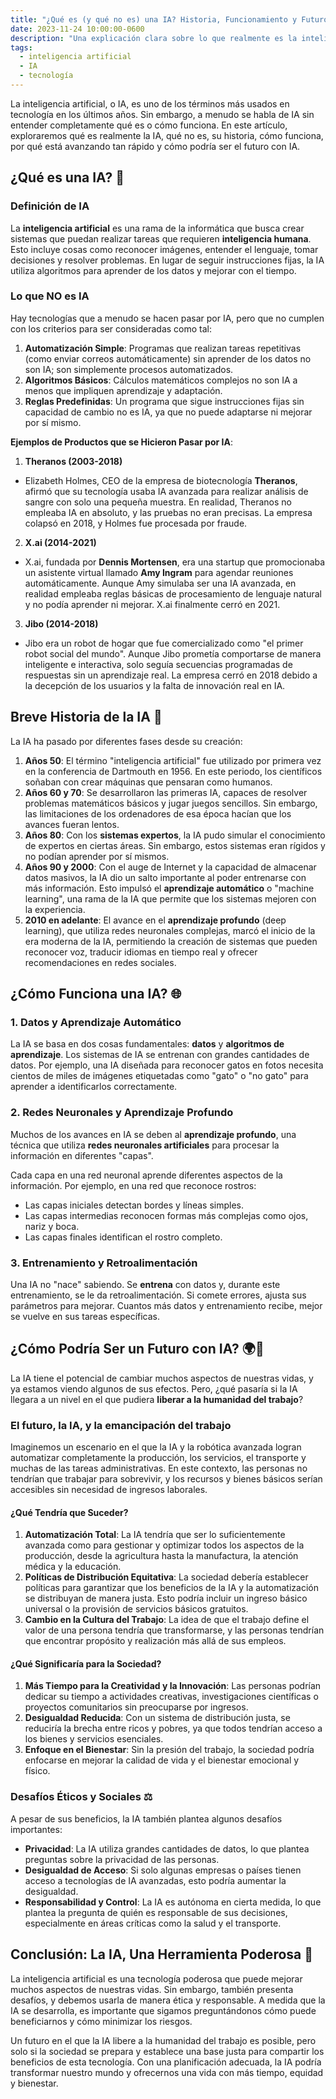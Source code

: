 ```yaml
---
title: "¿Qué es (y qué no es) una IA? Historia, Funcionamiento y Futuro de la Inteligencia Artificial 🤖"
date: 2023-11-24 10:00:00-0600
description: "Una explicación clara sobre lo que realmente es la inteligencia artificial, cómo funciona, y cómo está transformando nuestro presente y futuro."
tags:
  - inteligencia artificial
  - IA
  - tecnología
---
```


La inteligencia artificial, o IA, es uno de los términos más usados en tecnología en los últimos años. Sin embargo, a menudo se habla de IA sin entender completamente qué es o cómo funciona. En este artículo, exploraremos qué es realmente la IA, qué no es, su historia, cómo funciona, por qué está avanzando tan rápido y cómo podría ser el futuro con IA.

## ¿Qué es una IA? 🧠

### **Definición de IA**

La **inteligencia artificial** es una rama de la informática que busca crear sistemas que puedan realizar tareas que requieren **inteligencia humana**. Esto incluye cosas como reconocer imágenes, entender el lenguaje, tomar decisiones y resolver problemas. En lugar de seguir instrucciones fijas, la IA utiliza algoritmos para aprender de los datos y mejorar con el tiempo.

### **Lo que NO es IA**

Hay tecnologías que a menudo se hacen pasar por IA, pero que no cumplen con los criterios para ser consideradas como tal:

1. **Automatización Simple**: Programas que realizan tareas repetitivas (como enviar correos automáticamente) sin aprender de los datos no son IA; son simplemente procesos automatizados.
2. **Algoritmos Básicos**: Cálculos matemáticos complejos no son IA a menos que impliquen aprendizaje y adaptación.
3. **Reglas Predefinidas**: Un programa que sigue instrucciones fijas sin capacidad de cambio no es IA, ya que no puede adaptarse ni mejorar por sí mismo.

**Ejemplos de Productos que se Hicieron Pasar por IA**:

1. **Theranos (2003-2018)**
- Elizabeth Holmes, CEO de la empresa de biotecnología **Theranos**, afirmó que su tecnología usaba IA avanzada para realizar análisis de sangre con solo una pequeña muestra. En realidad, Theranos no empleaba IA en absoluto, y las pruebas no eran precisas. La empresa colapsó en 2018, y Holmes fue procesada por fraude.

2. **X.ai (2014-2021)**
- X.ai, fundada por **Dennis Mortensen**, era una startup que promocionaba un asistente virtual llamado **Amy Ingram** para agendar reuniones automáticamente. Aunque Amy simulaba ser una IA avanzada, en realidad empleaba reglas básicas de procesamiento de lenguaje natural y no podía aprender ni mejorar. X.ai finalmente cerró en 2021.

3. **Jibo (2014-2018)**
- Jibo era un robot de hogar que fue comercializado como "el primer robot social del mundo". Aunque Jibo prometía comportarse de manera inteligente e interactiva, solo seguía secuencias programadas de respuestas sin un aprendizaje real. La empresa cerró en 2018 debido a la decepción de los usuarios y la falta de innovación real en IA.

## Breve Historia de la IA 📜

La IA ha pasado por diferentes fases desde su creación:

1. **Años 50**: El término "inteligencia artificial" fue utilizado por primera vez en la conferencia de Dartmouth en 1956. En este periodo, los científicos soñaban con crear máquinas que pensaran como humanos.
2. **Años 60 y 70**: Se desarrollaron las primeras IA, capaces de resolver problemas matemáticos básicos y jugar juegos sencillos. Sin embargo, las limitaciones de los ordenadores de esa época hacían que los avances fueran lentos.
3. **Años 80**: Con los **sistemas expertos**, la IA pudo simular el conocimiento de expertos en ciertas áreas. Sin embargo, estos sistemas eran rígidos y no podían aprender por sí mismos.
4. **Años 90 y 2000**: Con el auge de Internet y la capacidad de almacenar datos masivos, la IA dio un salto importante al poder entrenarse con más información. Esto impulsó el **aprendizaje automático** o "machine learning", una rama de la IA que permite que los sistemas mejoren con la experiencia.
5. **2010 en adelante**: El avance en el **aprendizaje profundo** (deep learning), que utiliza redes neuronales complejas, marcó el inicio de la era moderna de la IA, permitiendo la creación de sistemas que pueden reconocer voz, traducir idiomas en tiempo real y ofrecer recomendaciones en redes sociales.

## ¿Cómo Funciona una IA? 🌐

### **1. Datos y Aprendizaje Automático**
La IA se basa en dos cosas fundamentales: **datos** y **algoritmos de aprendizaje**. Los sistemas de IA se entrenan con grandes cantidades de datos. Por ejemplo, una IA diseñada para reconocer gatos en fotos necesita cientos de miles de imágenes etiquetadas como "gato" o "no gato" para aprender a identificarlos correctamente.

### **2. Redes Neuronales y Aprendizaje Profundo**
Muchos de los avances en IA se deben al **aprendizaje profundo**, una técnica que utiliza **redes neuronales artificiales** para procesar la información en diferentes "capas".

Cada capa en una red neuronal aprende diferentes aspectos de la información. Por ejemplo, en una red que reconoce rostros:
- Las capas iniciales detectan bordes y líneas simples.
- Las capas intermedias reconocen formas más complejas como ojos, nariz y boca.
- Las capas finales identifican el rostro completo.

### **3. Entrenamiento y Retroalimentación**
Una IA no "nace" sabiendo. Se **entrena** con datos y, durante este entrenamiento, se le da retroalimentación. Si comete errores, ajusta sus parámetros para mejorar. Cuantos más datos y entrenamiento recibe, mejor se vuelve en sus tareas específicas.

## ¿Cómo Podría Ser un Futuro con IA? 🌍🤖

La IA tiene el potencial de cambiar muchos aspectos de nuestras vidas, y ya estamos viendo algunos de sus efectos. Pero, ¿qué pasaría si la IA llegara a un nivel en el que pudiera **liberar a la humanidad del trabajo**?

### El futuro, la IA, y la emancipación del trabajo

Imaginemos un escenario en el que la IA y la robótica avanzada logran automatizar completamente la producción, los servicios, el transporte y muchas de las tareas administrativas. En este contexto, las personas no tendrían que trabajar para sobrevivir, y los recursos y bienes básicos serían accesibles sin necesidad de ingresos laborales.

#### ¿Qué Tendría que Suceder?

1. **Automatización Total**: La IA tendría que ser lo suficientemente avanzada como para gestionar y optimizar todos los aspectos de la producción, desde la agricultura hasta la manufactura, la atención médica y la educación.
2. **Políticas de Distribución Equitativa**: La sociedad debería establecer políticas para garantizar que los beneficios de la IA y la automatización se distribuyan de manera justa. Esto podría incluir un ingreso básico universal o la provisión de servicios básicos gratuitos.
3. **Cambio en la Cultura del Trabajo**: La idea de que el trabajo define el valor de una persona tendría que transformarse, y las personas tendrían que encontrar propósito y realización más allá de sus empleos.

#### ¿Qué Significaría para la Sociedad?

1. **Más Tiempo para la Creatividad y la Innovación**: Las personas podrían dedicar su tiempo a actividades creativas, investigaciones científicas o proyectos comunitarios sin preocuparse por ingresos.
2. **Desigualdad Reducida**: Con un sistema de distribución justa, se reduciría la brecha entre ricos y pobres, ya que todos tendrían acceso a los bienes y servicios esenciales.
3. **Enfoque en el Bienestar**: Sin la presión del trabajo, la sociedad podría enfocarse en mejorar la calidad de vida y el bienestar emocional y físico.

### Desafíos Éticos y Sociales ⚖️

A pesar de sus beneficios, la IA también plantea algunos desafíos importantes:

- **Privacidad**: La IA utiliza grandes cantidades de datos, lo que plantea preguntas sobre la privacidad de las personas.
- **Desigualdad de Acceso**: Si solo algunas empresas o países tienen acceso a tecnologías de IA avanzadas, esto podría aumentar la desigualdad.
- **Responsabilidad y Control**: La IA es autónoma en cierta medida, lo que plantea la pregunta de quién es responsable de sus decisiones, especialmente en áreas críticas como la salud y el transporte.

## Conclusión: La IA, Una Herramienta Poderosa 🌟

La inteligencia artificial es una tecnología poderosa que puede mejorar muchos aspectos de nuestras vidas. Sin embargo, también presenta desafíos, y debemos usarla de manera ética y responsable. A medida que la IA se desarrolla, es importante que sigamos preguntándonos cómo puede beneficiarnos y cómo minimizar los riesgos.

Un futuro en el que la IA libere a la humanidad del trabajo es posible, pero solo si la sociedad se prepara y establece una base justa para compartir los beneficios de esta tecnología. Con una planificación adecuada, la IA podría transformar nuestro mundo y ofrecernos una vida con más tiempo, equidad y bienestar.
